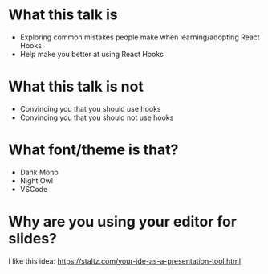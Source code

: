 # What this talk is

- Exploring common mistakes people make when learning/adopting React Hooks
- Help make you better at using React Hooks

# What this talk is not

- Convincing you that you should use hooks
- Convincing you that you should not use hooks

# What font/theme is that?

- Dank Mono
- Night Owl
- VSCode

# Why are you using your editor for slides?

I like this idea: https://staltz.com/your-ide-as-a-presentation-tool.html
